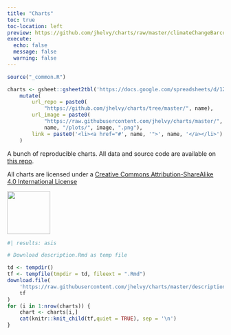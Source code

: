 ```yaml
---
title: "Charts"
toc: true
toc-location: left
preview: https://github.com/jhelvy/charts/raw/master/climateChangeBarcode/plots/nasa_global_preview.png
execute: 
  echo: false
  message: false
  warning: false
---
```


```r
source("_common.R")

charts <- gsheet::gsheet2tbl('https://docs.google.com/spreadsheets/d/1Zj1jXqV5XsAXeIkUPzCJkvMrU5ah_y6VHb-san0Baio/edit?usp=sharing') %>% 
    mutate(
        url_repo = paste0(
            "https://github.com/jhelvy/charts/tree/master/", name),
        url_image = paste0(
            "https://raw.githubusercontent.com/jhelvy/charts/master/",
            name, "/plots/", image, ".png"),
        link = paste0('<li><a href="#', name, '">', name, '</a></li>')
    )
```

A bunch of reproducible charts. All data and source code are available on [this repo](https://github.com/jhelvy/charts).

All charts are licensed under a
[Creative Commons Attribution-ShareAlike 4.0 International License](https://creativecommons.org/licenses/by-sa/4.0/)

:::float-left

<img src="https://mirrors.creativecommons.org/presskit/buttons/88x31/png/by-sa.png" width="100px">

:::

```r
#| results: asis

# Download description.Rmd as temp file

td <- tempdir()
tf <- tempfile(tmpdir = td, fileext = ".Rmd")
download.file(
    'https://raw.githubusercontent.com/jhelvy/charts/master/description.Rmd',
    tf
)
for (i in 1:nrow(charts)) {
    chart <- charts[i,]
    cat(knitr::knit_child(tf,quiet = TRUE), sep = '\n')
}
```
